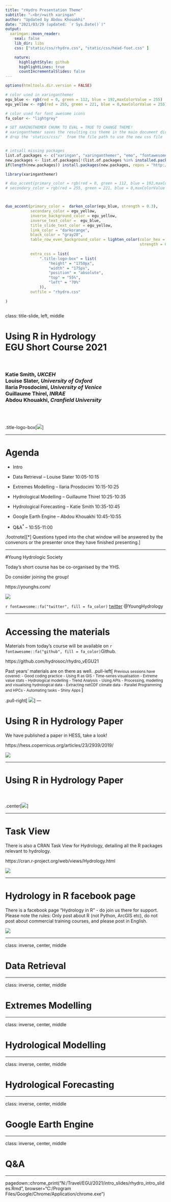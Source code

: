 ---
title: "rHydro Presentation Theme"
subtitle: "⚔<br/>with xaringan"
author: "Updated by Abdou Khouakhi"
date: "2021/03/29 (updated: `r Sys.Date()`)"
output:
  xaringan::moon_reader:
    seal: false
    lib_dir: libs
    css: ["static/css/rhydro.css", "static/css/head-foot.css" ]

    nature:
      highlightStyle: github
      highlightLines: true
      countIncrementalSlides: false
---

```{r setup, include=FALSE}
options(htmltools.dir.version = FALSE)

# color used in xaringanthemer
egu_blue <- rgb(red = 0, green = 112, blue = 192,maxColorValue = 255)
egu_yellow <- rgb(red = 255, green = 221, blue = 0,maxColorValue = 255)

# color used for font awesome icons
fa_color <- "lightgrey"

# SET XARINGTHEMER CHUNK TO EVAL = TRUE TO CHANGE THEME!
# xaringanthemer saves the resulting css theme in the main document directory.
# drop the 'statics/css/'  from the file path to use the new css file


# intsall missing packages
list.of.packages <- c("xaringan", "xaringanthemer", "emo", "fontawesome")
new.packages <- list.of.packages[!(list.of.packages %in% installed.packages()[,"Package"])]
if(length(new.packages)) install.packages(new.packages, repos = "http://cran.us.r-project.org")

```

```{r xaringan-themer, include = FALSE, eval = FALSE}
library(xaringanthemer)

# duo_accent(primary_color = rgb(red = 0, green = 112, blue = 192,maxColorValue = 255), 
# secondary_color = rgb(red = 255, green = 221, blue = 0,maxColorValue = 255))



duo_accent(primary_color =  darken_color(egu_blue, strength = 0.3),
           secondary_color = egu_yellow,
           inverse_background_color = egu_yellow,
           inverse_text_color =  egu_blue,
           title_slide_text_color = egu_yellow,
           link_color = "darkorange",
           black_color = "gray20",
           table_row_even_background_color = lighten_color(color_hex = egu_blue, 
                                                           strength = 0.8),
           
           extra_css = list(
               ".title-logo-box" = list(
                   "height" = "1750px",
                   "width" = "175px",
                   "position" = "absolute",
                   "top" = "55%",
                   "left" = "70%"
               )),
           outfile = "rhydro.css" 
           
)



```

class: title-slide, left, middle

<h1> Using R in Hydrology <br> 
EGU Short Course 2021</h1>

<br>


<h3> 
Katie Smith, <em>UKCEH</em> <br>
Louise Slater, <em>University of Oxford</em> <br> 
Ilaria Prosdocimi, <em> University of Venice </em> <br>
Guillaume Thirel, <em> INRAE </em> <br>
Abdou Khouakhi, <em> Cranfield University </em>
</h3>
<br>
<br>

.title-logo-box[![](./static/img/rhydro_logo_alt.png)]

---

# Agenda

 - Intro
 
 - Data Retrieval – Louise Slater 10:05-10:15
 
 - Extremes Modelling – Ilaria Prosdocimi 10:15-10:25
 
 - Hydrological Modelling – Guillaume Thirel 10:25-10:35
 
 - Hydrological Forecasting – Katie Smith 10:35-10:45
 
 - Google Earth Engine – Abdou Khouakhi 10:45-10:55
 
 - Q&A<sup>*</sup> – 10:55-11:00

.footnote[[*] Questions typed into the chat window will be answered by the convenors or the presenter once they have finished presenting.]

---

#Young Hydrologic Society

Today's short course has be co-organised by the YHS.<br>

Do consider joining the group!<br>

https://younghs.com/ <br>

![](./static/img/yhs.png) </br>

`r fontawesome::fa("twitter", fill = fa_color)` [twitter](https://twitter.com/YoungHydrology)  @YoungHydrology

---

# Accessing the materials

Materials from today's course will be available on `r fontawesome::fa("github", fill = fa_color)`Github.<br>

https://github.com/hydrosoc/rhydro_vEGU21

Past years' materials are on there as well.
.pull-left[
<small>Previous sessions have covered:
 - Good coding practice
 - Using R as GIS
 - Time-series visualisation
 - Extreme value stats
 - Hydrological modelling
 - Trend Analysis
 - Using APIs 
 - Processing, modelling and visualising hydrological data
 - Extracting netCDF climate data 
 - Parallel Programming and HPCs
 - Automating tasks
 - Shiny Apps </small>
 ]
 
.pull-right[
 ![](./static/img/RHydroEGUphoto.jpg)]
---

# Using R in Hydrology Paper

We have published a paper in HESS, take a look!

https://hess.copernicus.org/articles/23/2939/2019/

![](./static/img/UsingRHESS.png)

---

# Using R in Hydrology Paper

<br>
<br>
.center[![](./static/img/UsingRInfographic.png)]

---

# Task View

There is also a CRAN Task View for Hydrology, detailing all the R packages relevant to hydrology.

https://cran.r-project.org/web/views/Hydrology.html

![](./static/img/CRANtaskview.png)

---

# Hydrology in R facebook page

There is a facebook page "Hydrology in R" - do join us there for support. Please note the rules: Only post about R (not Python, ArcGIS etc), do not post about commercial training courses, and please post in English.

![](./static/img/facebook.png)

---

class: inverse, center, middle

# Data Retrieval

---

class: inverse, center, middle

# Extremes Modelling

---

class: inverse, center, middle

# Hydrological Modelling

---

class: inverse, center, middle

# Hydrological Forecasting

---


class: inverse, center, middle

# Google Earth Engine

---


class: inverse, center, middle

# Q&A

---

pagedown::chrome_print("N:/Travel/EGU/2021/intro_slides/rhydro_intro_slides.Rmd", browser="C:/Program Files/Google/Chrome/Application/chrome.exe")

